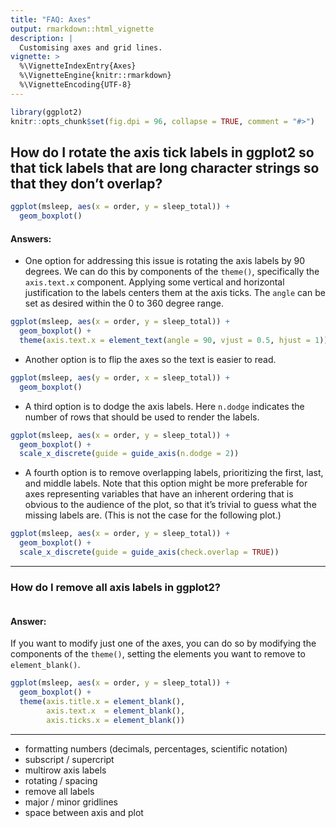 ```yaml
---
title: "FAQ: Axes"
output: rmarkdown::html_vignette
description: |
  Customising axes and grid lines.
vignette: >
  %\VignetteIndexEntry{Axes}
  %\VignetteEngine{knitr::rmarkdown}
  %\VignetteEncoding{UTF-8}
---
```


```r
library(ggplot2)
knitr::opts_chunk$set(fig.dpi = 96, collapse = TRUE, comment = "#>")
```

## How do I rotate the axis tick labels in ggplot2 so that tick labels that are long character strings so that they don't overlap?

```r
ggplot(msleep, aes(x = order, y = sleep_total)) +
  geom_boxplot()
```

#### Answers:

-   One option for addressing this issue is rotating the axis labels by 90 degrees. We can do this by components of the `theme()`, specifically the `axis.text.x` component. Applying some vertical and horizontal justification to the labels centers them at the axis ticks. The `angle` can be set as desired within the 0 to 360 degree range.

```r
ggplot(msleep, aes(x = order, y = sleep_total)) +
  geom_boxplot() +
  theme(axis.text.x = element_text(angle = 90, vjust = 0.5, hjust = 1))
```

-   Another option is to flip the axes so the text is easier to read.

```r
ggplot(msleep, aes(y = order, x = sleep_total)) +
  geom_boxplot()
```

-   A third option is to dodge the axis labels. Here `n.dodge` indicates the number of rows that should be used to render the labels.

```r
ggplot(msleep, aes(x = order, y = sleep_total)) +
  geom_boxplot() +
  scale_x_discrete(guide = guide_axis(n.dodge = 2))
```

-   A fourth option is to remove overlapping labels, prioritizing the first, last, and middle labels. Note that this option might be more preferable for axes representing variables that have an inherent ordering that is obvious to the audience of the plot, so that it's trivial to guess what the missing labels are. (This is not the case for the following plot.)

```r
ggplot(msleep, aes(x = order, y = sleep_total)) +
  geom_boxplot() +
  scale_x_discrete(guide = guide_axis(check.overlap = TRUE))
```

------------------------------------------------------------------------

### How do I remove all axis labels in ggplot2?

```r
```

#### Answer:

If you want to modify just one of the axes, you can do so by modifying the components of the `theme()`, setting the elements you want to remove to `element_blank()`.

```r
ggplot(msleep, aes(x = order, y = sleep_total)) +
  geom_boxplot() + 
  theme(axis.title.x = element_blank(),
        axis.text.x  = element_blank(),
        axis.ticks.x = element_blank())
```

------------------------------------------------------------------------

-   formatting numbers (decimals, percentages, scientific notation)
-   subscript / supercript
-   multirow axis labels
-   rotating / spacing
-   remove all labels
-   major / minor gridlines
-   space between axis and plot
